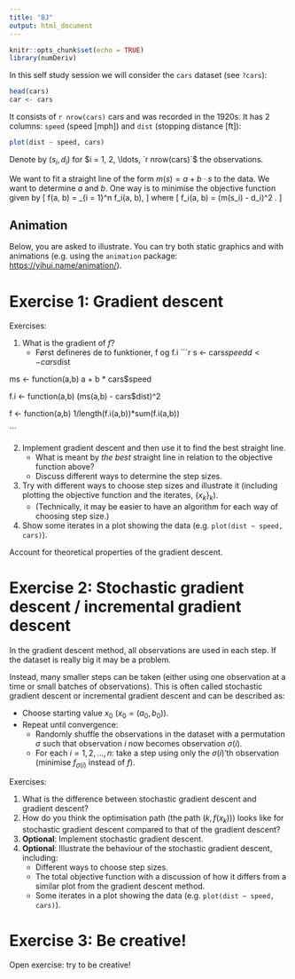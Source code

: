 ```yaml
---
title: "BJ"
output: html_document
---
```


```r
knitr::opts_chunk$set(echo = TRUE)
library(numDeriv)
```

In this self study session we will consider the `cars` dataset (see `?cars`):

```r
head(cars)
car <- cars
```

It consists of `r nrow(cars)` cars and was recorded in the 1920s. It has 2 columns: `speed` (speed [mph]) and `dist` (stopping distance [ft]):

```r
plot(dist ~ speed, cars)
```

Denote by $(s_i, d_i)$ for $i = 1, 2, \ldots, `r nrow(cars)`$ the observations.

We want to fit a straight line of the form $m(s) = a + b \cdot s$ to the data. We want to determine $a$ and $b$. One way is to minimise the objective function given by
\[
f(a, b) = \frac{1}{n} \sum_{i = 1}^n f_i(a, b),
\]
where
\[
f_i(a, b) = (m(s_i) - d_i)^2 .
\]

## Animation

Below, you are asked to illustrate. You can try both static graphics and with animations (e.g. using the `animation` package: <https://yihui.name/animation/>).

# Exercise 1: Gradient descent

Exercises:

1. What is the gradient of $f$?
    * Først defineres de to funktioner, f og f.i
```r
s <- cars$speed
d <- cars$dist

ms <- function(a,b) a + b * cars$speed

f.i <- function(a,b) (ms(a,b) - cars$dist)^2

f <- function(a,b) 1/length(f.i(a,b))*sum(f.i(a,b)) 


```


2. Implement gradient descent and then use it to find the best straight line.
    * What is meant by *the best* straight line in relation to the objective function above?
    * Discuss different ways to determine the step sizes.
3. Try with different ways to choose step sizes and illustrate it (including plotting the objective function and the iterates, $\{x_k\}_k$). 
    * (Technically, it may be easier to have an algorithm for each way of choosing step size.)
4. Show some iterates in a plot showing the data (e.g. `plot(dist ~ speed, cars)`).

Account for theoretical properties of the gradient descent.

# Exercise 2: Stochastic gradient descent / incremental gradient descent

In the gradient descent method, all observations are used in each step. If the dataset is really big it may be a problem.

Instead, many smaller steps can be taken (either using one observation at a time or small batches of observations). This is often called stochastic gradient descent or incremental gradient descent and can be described as:

* Choose starting value $x_0$ ($x_0 = (a_0, b_0)$).
* Repeat until convergence:
    + Randomly shuffle the observations in the dataset with a permutation $\sigma$ such that observation $i$ now becomes observation $\sigma(i)$.
    + For each $i = 1, 2, \ldots, n$: take a step using only the $\sigma(i)$'th observation (minimise $f_{\sigma(i)}$ instead of $f$).

Exercises:

1. What is the difference between stochastic gradient descent and gradient descent?
2. How do you think the optimisation path (the path $\left (k, f(x_k) \right )$) looks like for stochastic gradient descent compared to that of the gradient descent?
3. **Optional**: Implement stochastic gradient descent.
4. **Optional**: Illustrate the behaviour of the stochastic gradient descent, including:
    + Different ways to choose step sizes.
    + The total objective function with a discussion of how it differs from a similar plot from the gradient descent method.
    + Some iterates in a plot showing the data (e.g. `plot(dist ~ speed, cars)`).

# Exercise 3: Be creative!

Open exercise: try to be creative!
